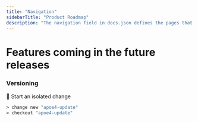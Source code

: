 ```yaml
---
title: "Navigation"
sidebarTitle: "Product Roadmap"
description: "The navigation field in docs.json defines the pages that go in the navigation menu"
---
```


# Features coming in the future releases

### Versioning

🌱 Start an isolated change
```graphql
> change new "apoe4-update"
> checkout "apoe4-update"
```